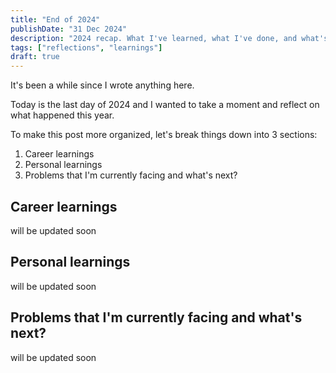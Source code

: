 ```yaml
---
title: "End of 2024"
publishDate: "31 Dec 2024"
description: "2024 recap. What I've learned, what I've done, and what's next?"
tags: ["reflections", "learnings"]
draft: true
---
```


It's been a while since I wrote anything here.

Today is the last day of 2024 and I wanted to take a moment and reflect on what happened this year.

To make this post more organized, let's break things down into 3 sections:

1. Career learnings
2. Personal learnings
3. Problems that I'm currently facing and what's next?

## Career learnings

will be updated soon

## Personal learnings

will be updated soon

## Problems that I'm currently facing and what's next?

will be updated soon
